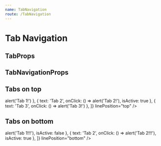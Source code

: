```yaml
---
name: TabNavigation
route: /TabNavigation
---
```



# Tab Navigation

## TabProps

<Props of={Tab} />

## TabNavigationProps

<Props of={TabNavigation} />

## Tabs on top

<Playground>
  <ThemeProvider theme={theme}>
    <TabNavigation
      tabs={[
        { text: 'Tab 1', onClick: () => alert('Tab 1!') },
        { text: 'Tab 2', onClick: () => alert('Tab 2!'), isActive: true },
        { text: 'Tab 3', onClick: () => alert('Tab 3!') },
      ]}
      linePosition="top"
    />
  </ThemeProvider>
</Playground>

## Tabs on bottom

<Playground>
  <ThemeProvider theme={theme}>
    <TabNavigation
      tabs={[
        { text: 'Tab 1', onClick: () => alert('Tab 1!!!'), isActive: false },
        { text: 'Tab 2', onClick: () => alert('Tab 2!!!'), isActive: true },
      ]}
      linePosition="bottom"
    />
  </ThemeProvider>
</Playground>
